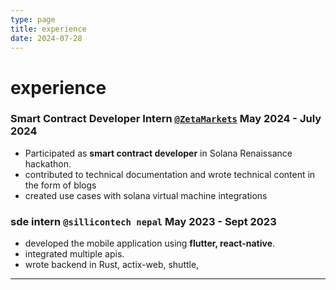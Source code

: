 ```yaml
---
type: page
title: experience
date: 2024-07-28
---
```



# experience

### Smart Contract Developer Intern [`@ZetaMarkets`](https://www.zeta.markets/)             May 2024 - July 2024
- Participated as **smart contract developer** in Solana Renaissance hackathon.
- contributed to technical documentation and wrote technical content in the form of blogs
- created use cases with solana virtual machine integrations

### sde intern `@sillicontech nepal`                     May 2023 - Sept 2023
- developed the mobile application using **flutter, react-native**.
- integrated multiple apis.
- wrote backend in Rust, actix-web, shuttle,
---

<div className="flex justify-between items-center">
  <div className="flex items-center gap-4">
    <SocialLinks />
  </div>
</div>